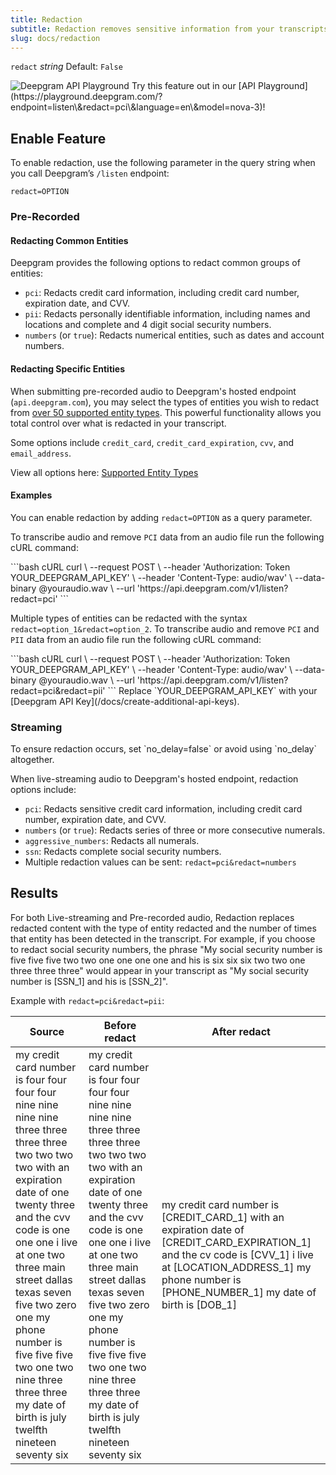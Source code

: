 ```yaml
---
title: Redaction
subtitle: Redaction removes sensitive information from your transcripts.
slug: docs/redaction
---
```



`redact` *string* Default: `False`

<div class="flex flex-row gap-2">
<Markdown src="../snippets/pre-recorded.mdx" /> <Markdown src="../snippets/streaming.mdx" /> <Markdown src="../snippets/specific-languages-only.mdx" />
</div>

<div class="api-playground-call">
<span>
<img src="https://res.cloudinary.com/deepgram/image/upload/v1717523786/devex/codey-greeting_rekqe1.svg" alt="Deepgram API Playground"/>   Try this feature out in our [API Playground](https://playground.deepgram.com/?endpoint=listen\&redact=pci\&language=en\&model=nova-3)!
</span>
</div>

## Enable Feature

To enable redaction, use the following parameter in the query string when you call Deepgram’s `/listen` endpoint:

`redact=OPTION`

### Pre-Recorded

#### Redacting Common Entities

Deepgram provides the following options to redact common groups of entities:

* `pci`: Redacts credit card information, including credit card number, expiration date, and CVV.
* `pii`: Redacts personally identifiable information, including names and locations and complete and 4 digit social security numbers.
* `numbers` (or `true`): Redacts numerical entities, such as dates and account numbers.

#### Redacting Specific Entities

When submitting pre-recorded audio to Deepgram's hosted endpoint (`api.deepgram.com`), you may select the types of entities you wish to redact from [over 50 supported entity types](/docs/supported-entity-types). This powerful functionality allows you total control over what is redacted in your transcript.

Some options include `credit_card`, `credit_card_expiration`, `cvv`, and `email_address`.

View all options here: [Supported Entity Types](/docs/supported-entity-types)

#### Examples

You can enable redaction by adding `redact=OPTION` as a query parameter.

To transcribe audio and remove `PCI` data from an audio file run the following cURL command:

<CodeGroup>
  ```bash cURL
  curl \
    --request POST \
    --header 'Authorization: Token YOUR_DEEPGRAM_API_KEY' \
    --header 'Content-Type: audio/wav' \
    --data-binary @youraudio.wav \
    --url 'https://api.deepgram.com/v1/listen?redact=pci'
  ```
</CodeGroup>

Multiple types of entities can be redacted with the syntax `redact=option_1&redact=option_2`. To transcribe audio and remove `PCI` and `PII` data from an audio file run the following cURL command:

<CodeGroup>
  ```bash cURL
  curl \
    --request POST \
    --header 'Authorization: Token YOUR_DEEPGRAM_API_KEY' \
    --header 'Content-Type: audio/wav' \
    --data-binary @youraudio.wav \
    --url 'https://api.deepgram.com/v1/listen?redact=pci&redact=pii'
  ```
</CodeGroup>

<Warning>
  Replace `YOUR_DEEPGRAM_API_KEY` with your [Deepgram API Key](/docs/create-additional-api-keys).
</Warning>

### Streaming

<Info>
   To ensure redaction occurs, set `no_delay=false` or avoid using `no_delay` altogether.
</Info>

When live-streaming audio to Deepgram's hosted endpoint, redaction options include:

* `pci`: Redacts sensitive credit card information, including credit card number, expiration date, and CVV.
* `numbers` (or `true`): Redacts series of three or more consecutive numerals.
* `aggressive_numbers`: Redacts all numerals.
* `ssn`: Redacts complete social security numbers.
* Multiple redaction values can be sent: `redact=pci&redact=numbers`

## Results

For both Live-streaming and Pre-recorded audio, Redaction replaces redacted content with the type of entity redacted and the number of times that entity has been detected in the transcript. For example, if you choose to redact social security numbers, the phrase "My social security number is five five five two two one one one one and his is six six six two two one three three three" would appear in your transcript as "My social security number is \[SSN\_1] and his is \[SSN\_2]".

Example with `redact=pci&redact=pii`:

| Source                                                                                                                                                                                                                                                                                                                                                                                   | Before redact                                                                                                                                                                                                                                                                                                                                                                            | After redact                                                                                                                                                                                                                              |
| ---------------------------------------------------------------------------------------------------------------------------------------------------------------------------------------------------------------------------------------------------------------------------------------------------------------------------------------------------------------------------------------- | ---------------------------------------------------------------------------------------------------------------------------------------------------------------------------------------------------------------------------------------------------------------------------------------------------------------------------------------------------------------------------------------- | ----------------------------------------------------------------------------------------------------------------------------------------------------------------------------------------------------------------------------------------- |
| my credit card number is four four four four nine nine nine nine three three three three two two two two with an expiration date of one twenty three and the cvv code is one one one i live at one two three main street dallas texas seven five two zero one my phone number is five five five two one two nine three three three my date of birth is july twelfth nineteen seventy six | my credit card number is four four four four nine nine nine nine three three three three two two two two with an expiration date of one twenty three and the cvv code is one one one i live at one two three main street dallas texas seven five two zero one my phone number is five five five two one two nine three three three my date of birth is july twelfth nineteen seventy six | my credit card number is \[CREDIT\_CARD\_1] with an expiration date of \[CREDIT\_CARD\_EXPIRATION\_1] and the cv code is \[CVV\_1] i live at \[LOCATION\_ADDRESS\_1] my phone number is \[PHONE\_NUMBER\_1] my date of birth is \[DOB\_1] |
